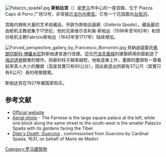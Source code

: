 [[Image:Palazzo_spada1.jpg|thumb]]
'''斯帕达宫'''（{{lang-it|Palazzo Spada}}）是[[罗马|罗马]]市中心的一座宫殿，位于 Piazza Capo di Ferro 广场13号，非常接近[[法尔内塞宫|法尔内塞宫]]。它有一个花园面向[[台伯河|台伯河]]。 

宫殿内拥有大量的艺术收藏品，开辟为斯帕达画廊（''Galleria Spada''）。藏品最初由枢机主教{{le|貝納迪諾·斯帕達|Bernardino Spada}}收集于17世纪，他的兄弟维尔吉利奥·斯帕达（1596年至1662年）和侄孙枢机主教Fabrizio斯帕达（1643年至1717年）陆续增加。

[[Image:Forced_perspective_gallery_by_Francesco_Borromini.jpg|thumb]]
貝納迪諾委託[[弗朗切斯科·博羅米尼|弗朗切斯科·博羅米尼]]對斯帕達宮進行改建。這位[[巴洛克艺术|巴洛克風格]]的建築師用拱廊創造了[[強迫透視|強迫透視]]錯覺的傑作，拱廊的柱子越來越短，地板逐漸上升，畫廊的盡頭有一尊看起來真人大小的雕塑（高度其實只有60公分），因此創造出拱廊有37公尺（其實只有8公尺）長的視覺錯覺。

斯帕达宫在1927年被国家购买。

==参考文献==
*[http://www.galleriaspada.beniculturali.it/ Official website] {{Wayback|url=http://www.galleriaspada.beniculturali.it/ |date=20210122024841 }}
*[http://maps.google.com/maps?ll=41.893988,12.471532&spn=0.002329,0.004505&t=k&hl=en Aerial photo] {{Wayback|url=http://maps.google.com/maps?ll=41.893988,12.471532&spn=0.002329,0.004505&t=k&hl=en |date=20111213094521 }} - The Farnese is the large square palace at the left, while one block along the same street to the south-west is the smaller Palazzo Spada with its gardens facing the Tiber.
*[http://digilander.libero.it/vvegaz/comenius/menu1/im2e.htm ''Dido's Death'', Guercino] {{Wayback|url=http://digilander.libero.it/vvegaz/comenius/menu1/im2e.htm |date=20200626083648 }}, commissioned from Guercino by Cardinal Spada, 1631, on behalf of Marie de Medici

{{coord|41|53|38.5|N|12|28|18.5|E|type:landmark|display=title}}

{{Authority control}}
{{罗马地标}}
[[Category:罗马建筑物|Category:罗马建筑物]]